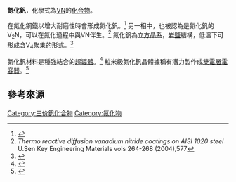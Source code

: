 {{chembox
| Watchedfields = changed
| verifiedrevid = 269512999
| ImageFile = NaCl polyhedra.svg
|   ImageSize = 
| IUPACName = 氮化釩
|   OtherNames = 
| Section1 = {{Chembox Identifiers
|   CASNo = 24646-85-3
|    CASNo_Ref = {{cascite}}
|   PubChem = 90570
  }}
| Section2 = {{Chembox Properties
|   Formula = VN
|   MolarMass = 64.9482
|   Appearance = 黑色粉末 
|   Density = 6.13 g/cm<sup>3</sup>
|   MeltingPt = 2050 °C
|   BoilingPt = 
|   Solubility = 
}}
| Section3 = {{Chembox Structure
|   CrystalStruct = [[立方晶系|立方晶系]], [[皮尔逊符号|cF8]]
|   SpaceGroup = Fm<u style="text-decoration:overline">3</u>m, No. 225  
}}
| Section7 = {{Chembox Hazards
|   ExternalMSDS = 
|   EUIndex = 沒列出
|   EUClass = 
|   RPhrases = 
|   SPhrases = 
|   MainHazards = 
|   NFPA-H = 
|   NFPA-F = 
|   NFPA-R = 
|   NFPA-O = 
|   FlashPt = 不可燃
  }}
| Section8 = {{Chembox Related
|   OtherAnions = [[三氧化二釩|三氧化二釩]]
|   OtherCations = [[氮化鈦|氮化鈦]], [[氮化鉻|氮化鉻]], [[氮化鈮|氮化鈮]]
  }}
}}

'''氮化釩'''，化學式為[[釩|V]][[氮|N]]的[[化合物|化合物]]。

在氮化鋼鐵以增大耐磨性時會形成氮化釩。<ref>{{cite journal|doi=10.1016/j.surfcoat.2005.09.026|title=Study of the wear behavior of ion nitrided steels with different vanadium contents|year=2006|author=Munozriofano, R; Casteletti, L; Nascente, P|journal=Surface and Coatings Technology|volume=200|pages=6101}}</ref> 另一相中，也被認為是氮化釩的V<sub>2</sub>N，可以在氮化過程中與VN伴生。<ref>''Thermo reactive diffusion vanadium nitride coatings on AISI 1020 steel'' U.Sen Key Engineering Materials vols 264-268 (2004),577</ref> 氮化釩為[[立方晶系|立方晶系]]，[[岩鹽|岩鹽]]結構，低溫下可形成含V<sub>4</sub>聚集的形式。<ref>{{cite journal|doi=10.1103/PhysRevB.38.12908|title=Structural phase transition at 205 K in stoichiometric vanadium nitride|year=1988|author=Kubel, F.; Lengauer, W.; Yvon, K.; Junod, A.|journal=Physical Review B|volume=38|pages=12908}}</ref>

氮化釩材料是種強結合的[[超導體|超導體]]。<ref>{{cite journal|doi=10.1103/PhysRevB.29.6198|title=Superconducting and normal-state properties of vanadium nitride|year=1984|author=Zhao, B. R.; Chen, L.; Luo, H. L.; Mullin, D. P.|journal=Physical Review B|volume=29|pages=6198}}</ref> 粒米級氮化釩晶體據稱有潛力製作成[[雙電層電容器|雙電層電容器]]。<ref>{{cite journal|doi=10.1002/adma.200502471|title=Fast and Reversible Surface Redox Reaction in Nanocrystalline Vanadium Nitride Supercapacitors|year=2006|author=Choi, D.; Blomgren, G. E.; Kumta, P. N.|journal=Advanced Materials|volume=18|pages=1178}}</ref>

== 參考來源 ==
{{reflist}}

{{釩化合物}}
{{氮化物}}

[[Category:三价釩化合物|Category:三价釩化合物]]
[[Category:氮化物|Category:氮化物]]


{{inorganic-compound-stub}}